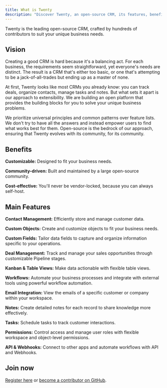 ```yaml
---
title: What is Twenty
description: "Discover Twenty, an open-source CRM, its features, benefits, system requirements, and how to get involved."
---
```


Twenty is the leading open-source CRM, crafted by hundreds of contributors to suit your unique business needs.

## Vision

Creating a good CRM is hard because it's a balancing act.
For each business, the requirements seem straightforward, yet everyone's needs are distinct.
The result is a CRM that's either too basic, or one that's attempting to be a jack-of-all-trades but ending up as a master of none.

At first, Twenty looks like most CRMs you already know: you can track deals, organize contacts, manage tasks and notes.
But what sets it apart is our approach to extensibility. We are building an open platform that provides the building blocks for you to solve your unique business problems.

We prioritize universal principles and common patterns over feature lists.
We don't try to have all the answers and instead empower users to find what works best for them.
Open-source is the bedrock of our approach, ensuring that Twenty evolves with its community, for its community.

## Benefits

**Customizable:** Designed to fit your business needs.

**Community-driven:** Built and maintained by a large open-source community.

**Cost-effective:** You'll never be vendor-locked, because you can always self-host.

## Main Features

**Contact Management:** Efficiently store and manage customer data.

**Custom Objects:** Create and customize objects to fit your business needs.

**Custom Fields:** Tailor data fields to capture and organize information specific to your operations.

**Deal Management:** Track and manage your sales opportunities through customizable Pipeline stages.

**Kanban & Table Views:** Make data actionable with flexible table views.

**Workflows:** Automate your business processes and integrate with external tools using powerful workflow automation.

**Email Integration:** View the emails of a specific customer or company within your workspace.

**Notes:** Create detailed notes for each record to share knowledge more effectively.

**Tasks:** Schedule tasks to track customer interactions.

**Permissions:** Control access and manage user roles with flexible workspace and object-level permissions.

**API & Webhooks:** Connect to other apps and automate workflows with API and Webhooks.

## Join now

[Register here](https://app.twenty.com) or [become a contributor on GitHub](https://github.com/twentyhq/twenty).

